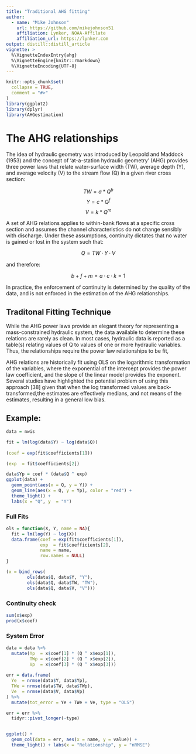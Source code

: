 ```yaml
---
title: "Traditional AHG fitting"
author:
  - name: "Mike Johnson"
    url: https://github.com/mikejohnson51
    affiliation: Lynker, NOAA-Affilate
    affiliation_url: https://lynker.com
output: distill::distill_article
vignette: >
  %\VignetteIndexEntry{ahg}
  %\VignetteEngine{knitr::rmarkdown}
  %\VignetteEncoding{UTF-8}
---
```


```r
knitr::opts_chunk$set(
  collapse = TRUE,
  comment = "#>"
)
library(ggplot2)
library(dplyr)
library(AHGestimation)
```

# The AHG relationships

The idea of hydraulic geometry was introduced by Leopold and Maddock (1953) and the concept of 'at-a-station hydraulic geometry' (AHG) provides three power laws that relate water-surface width (TW), average depth (Y), and average velocity (V) to the stream flow (Q) in a given river cross section:

$$
TW = a *Q^b
$$
$$
Y = c*Q^f
$$
$$
V = k*Q^m
$$

A  set of AHG relations applies to within-bank flows at a
specific cross section and assumes the channel characteristics do not change sensibly with discharge. Under these assumptions, continuity dictates that no water is gained or lost in the system such that:

$$
Q = TW·Y·V
$$

and therefore:

$$
b + f + m =  a·c·k = 1 
$$

In practice, the enforcement of continuity is determined by the quality of the data, and is not enforced in the estimation of the AHG relationships.

## Traditonal Fitting Technique

While the AHG power laws provide an elegant theory for representing a mass-constrained hydraulic system, the data available to determine these relations are rarely as clean. In most cases, hydraulic data is reported as a table(s) relating values of Q to values of one or more hydraulic variables. Thus, the relationships require the power law relationships to be fit,

AHG relations are historically fit using OLS on the logarithmic transformation of the variables, where the exponential of the intercept provides the power law coefficient, and the slope of the linear model provides the exponent. Several studies have highlighted the potential problem of using this approach [38] given that when the log transformed values are back-transformed,the estimates are effectively medians, and not means of the estimates, resulting in a general low bias.

## Example: 

```r
data = nwis

fit = lm(log(data$Y) ~ log(data$Q))
  
(coef = exp(fit$coefficients[1]))

(exp  = fit$coefficients[2])
```

```r

data$Yp = coef * (data$Q ^ exp)
ggplot(data) + 
  geom_point(aes(x = Q, y = Y)) + 
  geom_line(aes(x = Q, y = Yp), color = "red") + 
  theme_light() + 
  labs(x = "Q", y  = "Y")
```


### Full Fits

```r
ols = function(X, Y, name = NA){
  fit = lm(log(Y) ~ log(X))
  data.frame(coef = exp(fit$coefficients[1]),
             exp  = fit$coefficients[2],
             name = name,
             row.names = NULL)
}

(x = bind_rows(
        ols(data$Q, data$Y, "Y"),
        ols(data$Q, data$TW, "TW"),
        ols(data$Q, data$V, "V")))
```

###  Continuity check

```r
sum(x$exp) 
prod(x$coef)
```

### System Error

```r
data = data %>% 
  mutate(Yp  = x$coef[1] * (Q ^ x$exp[1]),
         TWp = x$coef[2] * (Q ^ x$exp[2]),
         Vp  = x$coef[3] * (Q ^ x$exp[3]))
         
err = data.frame(
  Ye  = nrmse(data$Y, data$Yp),
  TWe = nrmse(data$TW, data$TWp),
  Ve  = nrmse(data$V, data$Vp)
) %>% 
  mutate(tot_error = Ye + TWe + Ve, type = "OLS") 
```

```r
err = err %>% 
  tidyr::pivot_longer(-type)


ggplot() + 
  geom_col(data = err, aes(x = name, y = value)) + 
  theme_light() + labs(x = "Relationship", y = "nRMSE")
```
